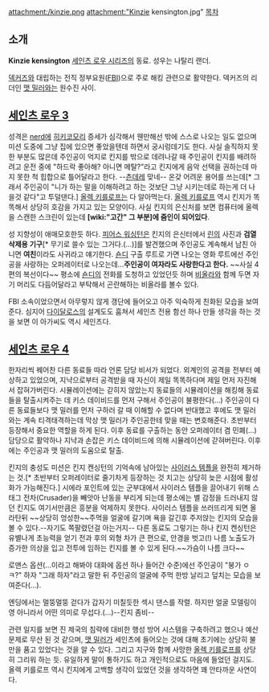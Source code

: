 attachment:/kinzie.png
attachment:"Kinzie kensington.jpg"
[[목차]]
== 소개 ==
'''Kinzie kensington'''
[[세인츠 로우 시리즈]]의 동료. 성우는 나탈리 랜더.

[[덱커즈]]와 대립하는 전직 정부요원([[FBI]])으로 주로 해킹 관련으로 활약한다. 덱커즈의 리더인 [[맷 밀러]]와는 원수진 사이.

== [[세인츠 로우 3]] ==
성격은 [[nerd]]에 [[히키코모리]] 증세가 심각해서 웬만해선 밖에 스스로 나오는 일도 없으며 미션 도중에 그냥 집에 있으면 좋았을텐데 하면서 궁시렁데기도 한다. 사실 솔직하지 못한 부분도 많은데 주인공이 억지로 킨지를 밖으로 데려나갈 때 주인공이 킨지를 배려하려고 운전 중에 "하드락 좋아해? 아니면 메탈?"라고 킨지에게 음악 선택을 권하는데 마지 못한 척 힙합으로 틀어달라고 한다. --[[츤데레]] 맞네--
온갖 어려운 용어를 쓰는데[* 그래서 주인공이 "니가 하는 말을 이해하려고 하는 것보단 그냥 시키는데로 하는게 더 나을것 같다"고 투덜댄다.] [[올렉 키를로프]]는 다 알아먹는다. [[올렉 키를로프]] 역시  킨지가 똑똑해서 상당히 호감을 가지고 있는 모양이다. 사실 킨지의 은신처를 보면 컴퓨터에 올렉을 스캔한 스크린이 있는데 '''[wiki:"고간" 그 부분]에 줌인이 되어있다'''.

성 지향성이 애매모호한듯 하다. [[피어스 워싱턴]]은 킨지의 은신터에서 [[린]]의 사진과 '''검열삭제용 기구'''[* 무기로 쓸수 있는 그거다.(...)]를 발견했으며 주인공도 계속해서 남친 아니면 '''여친'''이라도 사귀라고 얘기한다. [[숀디]] 구출 루트로 가면 나오는 영화 루트에선 주인공을 사랑하는 오퍼레이터로 나오는데...'''주인공이 여자라도 사랑한다고 한다.''' ~~사실 4편의 복선이다~~  
평소에 [[숀디]]의 전화를 도청하고 있었던듯 하며 [[비올라]]와 함께 두면 자기 머리도 다듬어달라고 부탁해서 곤란해하는 비올라를 볼수 있다.

FBI 소속이었으면서 아무렇지 않게 갱단에 들어오고 아주 익숙하게 친화된 모습을 보여준다. 심지어 [[다이달로스]]의 설계도도 훔쳐서 세인츠 전용 함선 하나 만들 생각을 하는 것을 보면 이 아가씨도 역시 세인츠다.

== [[세인츠 로우 4]] ==
한자리씩 꿰어찬 다른 동료들 따라 언론 담당 비서가 되었다. 외계인의 공격을 전부터 예상하고 있었으며, 지냑으로부터 공격받을 때 자신이 제일 똑똑하다며 제일 먼저 자진해서 잡혀가버린다. 시뮬레이션에는 갇히지 않았는지 동료들의 시뮬레이션을 해킹해 동료들을 탈출시켜주는 데 키스 데이비드를 먼저 구해서 주인공이 불평한다(...) 주인공이 다른 동료들보다 맷 밀러를 먼저 구하러 갈 때 이해할 수 없다며 반대했고 후에도 맷 밀러와는 계속 티격태격하는데 막상 맷 밀러가 주인공한테 맞을 때는 변호해준다. 초반부터 등장해서 중요한 역할을 하게 된다. 
이후 동료를 구출하는 동안 오퍼레이터 겸 민폐(...) 담당으로 활약하나 지냑과 손잡은 키스 데이비드에 의해 시뮬레이션에 갇혀버린다. 이후에는 주인공과 맷 밀러의 도움으로 탈출.

킨지의 충성도 미션은 킨지 켄싱턴의 기억속에 남아있는 [[사이러스 템플]]을 완전히 제거하는 것.[* 초반부터 오퍼레이터로 줄기차게 등장하는 것 치고는 상당히 늦은 시점에 활성화가 가능해진다.] 시에라 포인트에 있는 군부대에서 사이러스 템플을 끌어내기 위해 스태그 전차(Crusader)을 빼앗아 난동을 부리게 되는데 평소에는 별 감정을 드러내지 않던 킨지도 여기서만큼은 흥분을 억제하지 못한다. 사이러스 템플을 쓰러뜨리게 되면 올라탄뒤 ~~상당히 엉성한~~주먹을 얼굴에 갈기며 욕을 갈긴후 주저앉는 킨지의 모습을 볼 수 있다.--자기도 쪽팔렸던걸 아는거지-- 다른 동료도 그렇기는 하나 킨지 켄싱턴은 유별나게 초능력을 얻기 전과 후의 외형 차가 큰 편으로, 안경을 벗고(!) 나름 노출도가 증가한 의상을 입고 전투에 임하는 킨지를 볼 수 있게 된다.~~가슴이 나름 크다~~

로맨스 옵션(...이라고 해봐야 대화에 옵션 하나 들어간 수준)에선 주인공이 "붕가 ㅇㅋ?" 하자 "그래 하자"라고 말한 뒤 주인공의 얼굴에 주먹 한방 날리고 덮치는 모습을 보여준다(...). 

엔딩에서는 멀뚱멀뚱 걷다가 갑자기 미칠듯한 섹시 댄스를 작렬. 하지만 얼굴 모델링이 영 아니라서 어떤 의미로 무섭다.(...)--킨지 좀비--

관련 일지를 보면 진 제국의 침략에 대비한 행성 방어 시스템을 구축하려고 했으나 예산 문제로 무산 된 것 같으며, [[맷 밀러]]가 세인츠에 들어오는 것에 대해 초기에는 상당히 불만을 품고 있었다는 것을 알 수 있다. 그리고 지구와 함께 사망한 [[올렉 키를로프]]를 상당히 그리워 하는 듯. 유일하게 말이 통하기도 하고 개인적으로도 마음에 들었던 걸지도. 올렉 키를로프 역시 킨지에게 고백할 생각이 있었던 것을 생각하면 꽤 안타까운 사연이다.
